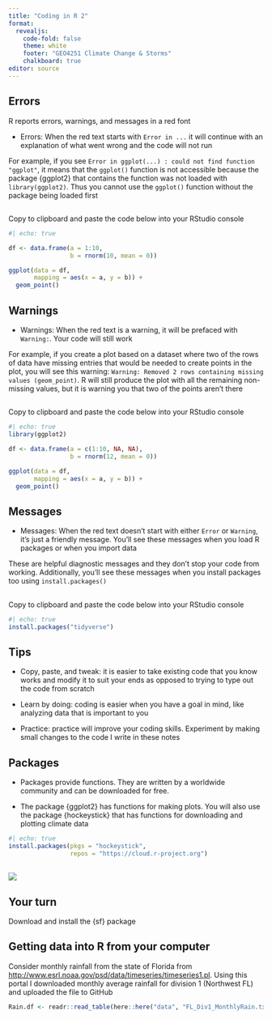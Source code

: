 ```yaml
---
title: "Coding in R 2"
format: 
  revealjs:
    code-fold: false
    theme: white
    footer: "GEO4251 Climate Change & Storms"
    chalkboard: true
editor: source
---
```


## Errors

R reports errors, warnings, and messages in a red font

-   Errors: When the red text starts with `Error in ...` it will continue with an explanation of what went wrong and the code will not run

For example, if you see `Error in ggplot(...) : could not find function "ggplot"`, it means that the `ggplot()` function is not accessible because the package {ggplot2} that contains the function was not loaded with `library(ggplot2)`. Thus you cannot use the `ggplot()` function without the package being loaded first

## 

Copy to clipboard and paste the code below into your RStudio console

```r
#| echo: true

df <- data.frame(a = 1:10, 
                 b = rnorm(10, mean = 0))

ggplot(data = df,
       mapping = aes(x = a, y = b)) +
  geom_point()
```

## Warnings

-   Warnings: When the red text is a warning, it will be prefaced with `Warning:`. Your code will still work

For example, if you create a plot based on a dataset where two of the rows of data have missing entries that would be needed to create points in the plot, you will see this warning: `Warning: Removed 2 rows containing missing values (geom_point)`. R will still produce the plot with all the remaining non-missing values, but it is warning you that two of the points aren't there

## 

Copy to clipboard and paste the code below into your RStudio console

```r
#| echo: true
library(ggplot2)

df <- data.frame(a = c(1:10, NA, NA), 
                 b = rnorm(12, mean = 0))

ggplot(data = df,
       mapping = aes(x = a, y = b)) +
  geom_point()
```

## Messages

-   Messages: When the red text doesn't start with either `Error` or `Warning`, it's just a friendly message. You'll see these messages when you load R packages or when you import data

These are helpful diagnostic messages and they don't stop your code from working. Additionally, you'll see these messages when you install packages too using `install.packages()`

## 

Copy to clipboard and paste the code below into your RStudio console

```r
#| echo: true
install.packages("tidyverse")
```

## Tips

-   Copy, paste, and tweak: it is easier to take existing code that you know works and modify it to suit your ends as opposed to trying to type out the code from scratch

-   Learn by doing: coding is easier when you have a goal in mind, like analyzing data that is important to you

-   Practice: practice will improve your coding skills. Experiment by making small changes to the code I write in these notes

## Packages

-   Packages provide functions. They are written by a worldwide community and can be downloaded for free.

-   The package {ggplot2} has functions for making plots. You will also use the package {hockeystick} that has functions for downloading and plotting climate data

```r
#| echo: true
install.packages(pkgs = "hockeystick",
                 repos = "https://cloud.r-project.org")
```

##

![](figures/install-packages.png)

## Your turn

Download and install the {sf} package

## Getting data into R from your computer

Consider monthly rainfall from the state of Florida from  <http://www.esrl.noaa.gov/psd/data/timeseries/timeseries1.pl>. Using this portal I downloaded monthly average rainfall for division 1 (Northwest FL) and uploaded the file to GitHub

```r
Rain.df <- readr::read_table(here::here("data", "FL_Div1_MonthlyRain.txt"))
```

